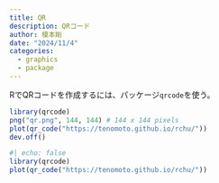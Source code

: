 ```yaml
---
title: QR
description: QRコード
author: 榎本剛
date: "2024/11/4"
categories:
  - graphics
  - package
---
```


RでQRコードを作成するには、パッケージ`qrcode`を使う。

```r
library(qrcode)
png("qr.png", 144, 144) # 144 x 144 pixels
plot(qr_code("https://tenomoto.github.io/rchu/"))
dev.off()
```

```r
#| echo: false
library(qrcode)
plot(qr_code("https://tenomoto.github.io/rchu/"))
```